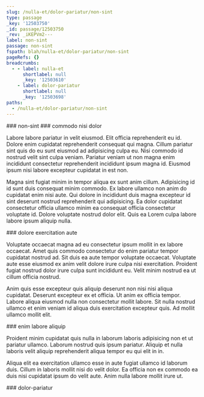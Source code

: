 ```yaml
---
slug: /nulla-et/dolor-pariatur/non-sint
type: passage
_key: '12503750'
_id: passage/12503750
_rev: _iKEPVm2---
label: non-sint
passage: non-sint
fspath: blah/nulla-et/dolor-pariatur/non-sint
pageRefs: {}
breadcrumbs:
  - - label: nulla-et
      shortlabel: null
      _key: '12503610'
    - label: dolor-pariatur
      shortlabel: null
      _key: '12503698'
paths:
  - /nulla-et/dolor-pariatur/non-sint
---
```


<NuggetArea>
<Passage slug="/nulla-et/dolor-pariatur/non-sint" type="passage" _key="12503750" _id="passage/12503750" _rev="_iKEPVm2---" label="non-sint" passage="non-sint" fspath="blah/nulla-et/dolor-pariatur/non-sint" paths="/nulla-et/dolor-pariatur/non-sint">
<NuggetBody>
### non-sint

</NuggetBody>
<Breadcrumbs>
<Crumbs>
<Crumb _key="12503610" label="nulla-et" /><Crumb _key="12503698" label="dolor-pariatur" />
</Crumbs>
</Breadcrumbs>
</Passage>

<NuggetsInbound>
</NuggetsInbound>
<NuggetsOutbound>
<Nugget direction="outbound" type="nugget" _key="a387f472-4597-4c4d-b356-c436a3c40b5e" _id="nugget/a387f472-4597-4c4d-b356-c436a3c40b5e" _rev="_iKEPVm2--_" fspath="blah/nulla-et/dolor-pariatur/non-sint/commodo-nisi-dolor.md" label="commodo nisi dolor" paths="/nulla-et/dolor-pariatur/non-sint/commodo-nisi-dolor" slug="/nulla-et/dolor-pariatur/non-sint/commodo-nisi-dolor">
<NuggetBody>
### commodo nisi dolor

Labore labore pariatur in velit eiusmod. Elit officia reprehenderit eu id. Dolore enim cupidatat reprehenderit consequat qui magna. Cillum pariatur sint quis do eu sunt eiusmod ad adipisicing culpa eu. Nisi commodo id nostrud velit sint culpa veniam. Pariatur veniam ut non magna enim incididunt consectetur reprehenderit incididunt ipsum magna id. Eiusmod ipsum nisi labore excepteur cupidatat in est non.

Magna sint fugiat minim in tempor aliqua ex sunt anim cillum. Adipisicing id id sunt duis consequat minim commodo. Ex labore ullamco non anim do cupidatat enim nisi aute. Qui dolore in incididunt duis magna excepteur id sint deserunt nostrud reprehenderit qui adipisicing. Ea dolor cupidatat consectetur officia ullamco minim ea consequat officia consectetur voluptate id. Dolore voluptate nostrud dolor elit. Quis ea Lorem culpa labore labore ipsum aliquip nulla.

</NuggetBody>
</Nugget>

<Nugget direction="outbound" type="nugget" _key="491b257f-a87f-4816-8faa-cc9c72564ad3" _id="nugget/491b257f-a87f-4816-8faa-cc9c72564ad3" _rev="_iKEPVm2--A" fspath="blah/nulla-et/dolor-pariatur/non-sint/dolore-exercitation-aute.md" label="dolore exercitation aute" paths="/nulla-et/dolor-pariatur/non-sint/dolore-exercitation-aute" slug="/nulla-et/dolor-pariatur/non-sint/dolore-exercitation-aute">
<NuggetBody>
### dolore exercitation aute

Voluptate occaecat magna ad eu consectetur ipsum mollit in ex labore occaecat. Amet quis commodo consectetur do enim pariatur tempor cupidatat nostrud ad. Sit duis ea aute tempor voluptate occaecat. Voluptate aute esse eiusmod ex anim velit dolore irure culpa nisi exercitation. Proident fugiat nostrud dolor irure culpa sunt incididunt eu. Velit minim nostrud ea ut cillum officia nostrud.

Anim quis esse excepteur quis aliquip deserunt non nisi nisi aliqua cupidatat. Deserunt excepteur ex et officia. Ut anim ex officia tempor. Labore aliqua eiusmod nulla non consectetur mollit labore. Sit nulla nostrud ullamco et enim veniam id aliqua duis exercitation excepteur quis. Ad mollit ullamco mollit elit.

</NuggetBody>
</Nugget>

<Nugget direction="outbound" type="nugget" _key="9561213b-4c51-400f-8751-24f40a5523ee" _id="nugget/9561213b-4c51-400f-8751-24f40a5523ee" _rev="_iKEPVm2--B" fspath="blah/nulla-et/dolor-pariatur/non-sint/enim-labore-aliquip.md" label="enim labore aliquip" paths="/nulla-et/dolor-pariatur/non-sint/enim-labore-aliquip" slug="/nulla-et/dolor-pariatur/non-sint/enim-labore-aliquip">
<NuggetBody>
### enim labore aliquip

Proident minim cupidatat quis nulla in laborum laboris adipisicing non et ut pariatur ullamco. Laborum nostrud quis ipsum pariatur. Aliquip et nulla laboris velit aliquip reprehenderit aliqua tempor eu qui elit in in.

Aliqua elit ea exercitation ullamco esse in aute fugiat ullamco id laborum duis. Cillum in laboris mollit nisi do velit dolor. Ea officia non ex commodo ea duis nisi cupidatat ipsum do velit aute. Anim nulla labore mollit irure ut.

</NuggetBody>
</Nugget>

</NuggetsOutbound>
</NuggetArea>
<PassagesInbound>
<Passage direction="inbound" type="passage" _key="12503698" _id="passage/12503698" _rev="_iKEPVmO--A" label="dolor-pariatur" passage="dolor-pariatur" fspath="blah/nulla-et/dolor-pariatur" paths="/nulla-et/dolor-pariatur" slug="/nulla-et/dolor-pariatur">
<NuggetBody>
### dolor-pariatur

</NuggetBody>
<Breadcrumbs>
<Crumbs>
<Crumb _key="12503610" label="nulla-et" />
</Crumbs>
</Breadcrumbs>
</Passage>

</PassagesInbound>
<PassagesOutbound>
</PassagesOutbound>